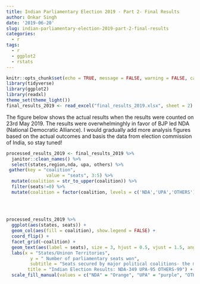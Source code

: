 ```yaml
---
title: Indian Parliamentary Election 2019 - Part 2- Final Results
author: Onkar Singh
date: '2019-06-20'
slug: indian-parliamentary-election-2019-part-2-final-results
categories:
  - r
tags:
  - r
  - ggplot2
  - rstats
---
```




```r
knitr::opts_chunk$set(echo = TRUE, message = FALSE, warning = FALSE, cache = TRUE)
library(tidyverse)
library(ggplot2)
library(readxl)
theme_set(theme_light())
final_results_2019 <- read_excel("final_results_2019.xlsx", sheet = 2)
```


The figure below shows the actual results when the results were counted on 23rd May 2019. The results were overwhelminghly in favor of BJP led NDA (National Democratic Alliance). I would gradually add more analysis figures based on the actual outcomes and basis the data from election commission of India, so stay tuned!
```r
processed_results_2019 <- final_results_2019 %>%
  janitor::clean_names() %>%
  select(states,region,nda, upa, others) %>% 
 gather(key = "coalition",
               value = "seats", 3:5) %>%
  mutate(coalition = str_to_upper(coalition)) %>% 
  filter(seats!=0) %>% 
  mutate(coalition = factor(coalition, levels = c('NDA','UPA','OTHERS')))
         
         
 

processed_results_2019 %>% 
  ggplot(aes(states, seats)) +
  geom_col(aes(fill = coalition), show.legend = FALSE) +
  coord_flip() +
  facet_grid(~coalition) +
  geom_text(aes(label = seats), size = 3, hjust = 0.5, vjust = 1.5, angle = 90, color = "black") +
  labs(x = "States/Uninon Territories", 
         y = " Number of parliamentary seats won", 
         subtitle = "Seats secured by major political coalitions- the majority mark is 272.", 
        title = "Indian Election Results: NDA-349 UPA-95 OTHERS-99") +
  scale_fill_manual(values = c("NDA" = "Orange", "UPA" = "purple", "OTHERS" = "darkgreen"))
```

